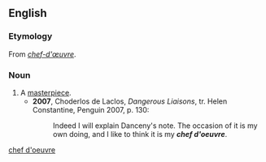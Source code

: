 ==English==

===Etymology===
From {{etyl|fr}} ''[[chef-d'œuvre]]''.

===Noun===
{{en-noun|chefs d'oeuvre}}

# A [[masterpiece]].
#* '''2007''', Choderlos de Laclos, ''Dangerous Liaisons'', tr. Helen Constantine, Penguin 2007, p. 130:
#*: Indeed I will explain Danceny's note.  The occasion of it is my own doing, and I like to think it is my '''''chef d'oeuvre'''''.

[[Category:English terms spelled with '|chef d'oeuvre]]